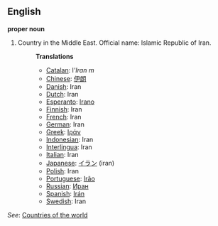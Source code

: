 ==English==

'''proper noun'''

# Country in the Middle East. Official name: Islamic Republic of Iran.
#:'''Translations'''
#:*[[Catalan]]: l'''Iran''  ''m''
#:*[[Chinese]]: [[伊朗]]
#:*[[Danish]]: Iran
#:*[[Dutch]]: Iran
#:*[[Esperanto]]: [[Irano]]
#:*[[Finnish]]: Iran
#:*[[French]]: Iran
#:*[[German]]: Iran
#:*[[Greek]]: [[Ιράν]]
#:*[[Indonesian]]: Iran
#:*[[Interlingua]]: Iran
#:*[[Italian]]: Iran
#:*[[Japanese]]: [[イラン]] (iran)
#:*[[Polish]]: Iran
#:*[[Portuguese]]: [[Irão]]
#:*[[Russian]]: [[Иран]]
#:*[[Spanish]]: [[Irán]]
#:*[[Swedish]]: Iran

''See'': [[Countries of the world]]